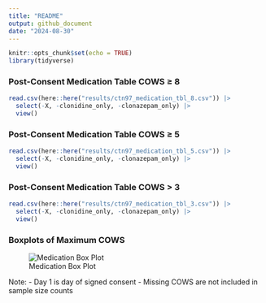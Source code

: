 ```yaml
---
title: "README"
output: github_document
date: "2024-08-30"
---
```


```r
knitr::opts_chunk$set(echo = TRUE)
library(tidyverse)
```

### Post-Consent Medication Table COWS &ge; 8
```r
read.csv(here::here("results/ctn97_medication_tbl_8.csv")) |>
  select(-X, -clonidine_only, -clonazepam_only) |>
  view()
```

### Post-Consent Medication Table COWS &ge; 5
```r
read.csv(here::here("results/ctn97_medication_tbl_5.csv")) |>
  select(-X, -clonidine_only, -clonazepam_only) |>
  view()
```

### Post-Consent Medication Table COWS > 3
```r
read.csv(here::here("results/ctn97_medication_tbl_3.csv")) |>
  select(-X, -clonidine_only, -clonazepam_only) |>
  view()
```

### Boxplots of Maximum COWS
![Medication Box Plot](figs/mediation_box_plot.png)

Note:
- Day 1 is day of signed consent
- Missing COWS are not included in sample size counts


